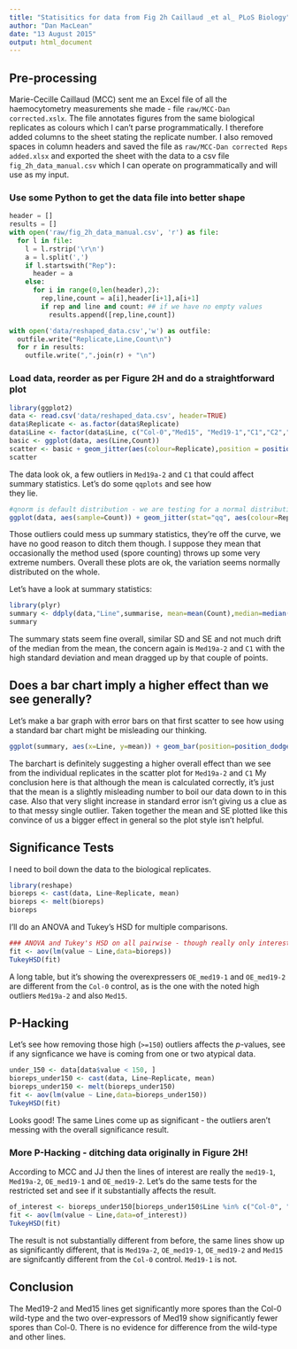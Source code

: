 ```yaml
---
title: "Statisitics for data from Fig 2h Caillaud _et al_ PLoS Biology"
author: "Dan MacLean"
date: "13 August 2015"
output: html_document
---
```


## Pre-processing

Marie-Cecille Caillaud (MCC) sent me an Excel file of all the haemocytometry measurements she made - file `raw/MCC-Dan corrected.xslx`. The file annotates figures from the same biological replicates as colours which I can't parse programmatically. I therefore added columns to the sheet stating the replicate number. I also removed spaces in column headers and saved the file as `raw/MCC-Dan corrected Reps added.xlsx` and exported the sheet with the data to a csv file `fig_2h_data_manual.csv` which I can operate on programmatically and will use as my input.

### Use some Python to get the data file into better shape
```python
header = []
results = []
with open('raw/fig_2h_data_manual.csv', 'r') as file:
  for l in file:
    l = l.rstrip('\r\n')
    a = l.split(',')
    if l.startswith("Rep"):
      header = a
    else:
      for i in range(0,len(header),2):
        rep,line,count = a[i],header[i+1],a[i+1]
        if rep and line and count: ## if we have no empty values
          results.append([rep,line,count])

with open('data/reshaped_data.csv','w') as outfile:
  outfile.write("Replicate,Line,Count\n")
  for r in results:
    outfile.write(",".join(r) + "\n") 
```

### Load data, reorder as per Figure 2H and do a straightforward plot
```r
library(ggplot2)
data <- read.csv('data/reshaped_data.csv', header=TRUE)
data$Replicate <- as.factor(data$Replicate)
data$Line <- factor(data$Line, c("Col-0","Med15", "Med19-1","C1","C2","Med19a-2","GFP", "OE_med19-1","OE_med19-2","med25","Med21"))
basic <- ggplot(data, aes(Line,Count))
scatter <- basic + geom_jitter(aes(colour=Replicate),position = position_dodge(width=0.5)) + theme(axis.text.x = element_text(angle = 90, hjust = 1))
scatter
```

The data look ok, a few outliers in `Med19a-2` and `C1` that could affect summary statistics. Let's do some `qqplots` and see how  
they lie.
```r
#qnorm is default distribution - we are testing for a normal distribution
ggplot(data, aes(sample=Count)) + geom_jitter(stat="qq", aes(colour=Replicate) ) + facet_wrap( ~ Line, scales = "free_y")
```

Those outliers could mess up summary statistics, they're off the curve, we have no good reason to ditch them though. I suppose they mean that occasionally the method used (spore counting) throws up some very extreme numbers. Overall these plots are ok, the variation seems normally distributed on the whole.

Let's have a look at summary statistics:
```r
library(plyr)
summary <- ddply(data,"Line",summarise, mean=mean(Count),median=median(Count),diff=abs(mean(Count) - median(Count)), std_dev=sd(Count), std_err=sd(Count)/sqrt(length(Count)))
summary
```

The summary stats seem fine overall, similar SD and SE and not much drift of the median from the mean, the concern again is `Med19a-2` and `C1` with the high standard deviation and mean dragged up by that couple of points.

## Does a bar chart imply a higher effect than we see generally?
Let's make a bar graph with error bars on that first scatter to see how using a standard bar chart might be misleading our thinking. 

```r
ggplot(summary, aes(x=Line, y=mean)) + geom_bar(position=position_dodge(), stat="identity", fill="steelblue",colour="black") + geom_errorbar(aes(ymin=mean-std_err, ymax=mean+std_err)) + theme(axis.text.x = element_text(angle = 90, hjust = 1)) 
```

The barchart is definitely suggesting a higher overall effect than we see from the individual replicates in the scatter plot for `Med19a-2` and `C1` My conclusion here is that although the mean is calculated correctly, it's just that the mean is a slightly misleading number to boil our data down to in this case. Also that very slight increase in standard error isn't giving us a clue as to that messy single outlier. Taken together the mean and SE plotted like this convince of us a bigger effect in general so the plot style isn't helpful. 

## Significance Tests
I need to boil down the data to the biological replicates.
```r
library(reshape)
bioreps <- cast(data, Line~Replicate, mean)
bioreps <- melt(bioreps)
bioreps
```

I'll do an ANOVA and Tukey's HSD for multiple comparisons.
```r
### ANOVA and Tukey's HSD on all pairwise - though really only interested in VS Col-0 the control
fit <- aov(lm(value ~ Line,data=bioreps))
TukeyHSD(fit)               
```

A long table, but it's showing the overexpressers `OE_med19-1` and `OE_med19-2` are different from the `Col-0` control, as is the one with the noted high outliers `Med19a-2` and also `Med15`.

## P-Hacking
Let's see how removing those high (`>=150`) outliers affects the _p_-values, see if any signficance we have is coming from one or two atypical data.

```r
under_150 <- data[data$value < 150, ]
bioreps_under150 <- cast(data, Line~Replicate, mean)
bioreps_under150 <- melt(bioreps_under150)
fit <- aov(lm(value ~ Line,data=bioreps_under150))
TukeyHSD(fit)
```

Looks good! The same Lines come up as significant - the outliers aren't messing with the overall significance result.

### More P-Hacking - ditching data originally in Figure 2H!

According to MCC and JJ then the lines of interest are really the `med19-1`, `Med19a-2`, `OE_med19-1` and `OE_med19-2`. Let's do the same tests for the restricted set and see if it substantially affects the result.
```r
of_interest <- bioreps_under150[bioreps_under150$Line %in% c("Col-0", "Med19-1", "Med19a-2", "OE_med19-1", "OE_med19-2"), ]
fit <- aov(lm(value ~ Line,data=of_interest))
TukeyHSD(fit)
```

The result is not substantially different from before, the same lines show up as significantly different, that is `Med19a-2`, `OE_med19-1`, `OE_med19-2` and `Med15` are signifcantly different from the `Col-0` control. `Med19-1` is not.

## Conclusion
The Med19-2 and Med15 lines get significantly more spores than the Col-0 wild-type and the two over-expressors of Med19 show significantly fewer spores than Col-0. There is no evidence for difference from the wild-type and other lines. 
